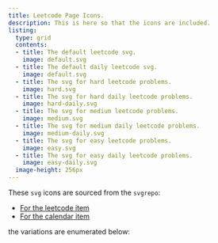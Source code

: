 ```yaml
---
title: Leetcode Page Icons.
description: This is here so that the icons are included.
listing:
  type: grid
  contents:
  - title: The default leetcode svg.
    image: default.svg
  - title: The default daily leetcode svg.
    image: default.svg
  - title: The svg for hard leetcode problems.
    image: hard.svg
  - title: The svg for hard daily leetcode problems.
    image: hard-daily.svg
  - title: The svg for medium leetcode problems.
    image: medium.svg
  - title: The svg for medium daily leetcode problems.
    image: medium-daily.svg
  - title: The svg for easy leetcode problems.
    image: easy.svg
  - title: The svg for easy daily leetcode problems.
    image: easy-daily.svg
  image-height: 256px
---
```



These ``svg`` icons are sourced from the ``svgrepo``:


- [For the leetcode item](https://www.svgrepo.com/svg/533393/calendar-lines)
- [For the calendar item](https://www.svgrepo.com/svg/306328/leetcode)


the variations are enumerated below:
